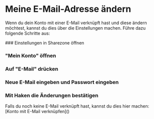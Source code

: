 
# Meine E-Mail-Adresse ändern

Wenn du dein Konto mit einer E-Mail verknüpft hast und diese ändern möchtest, kannst du dies über die Einstellungen machen.
Führe dazu folgende Schritte aus:

<Steps>
### Einstellungen in Sharezone öffnen

### "Mein Konto" öffnen

### Auf "E-Mail" drücken

### Neue E-Mail eingeben und Passwort eingeben

### Mit Haken die Änderungen bestätigen

</Steps>

<Callout type="info">
  Falls du noch keine E-Mail verknüpft hast, kannst du dies hier machen: [Konto
  mit E-Mail verknüpfen]()
</Callout>
